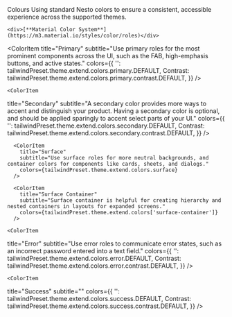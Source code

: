 
<Meta title="Colours" />

<div class="container overflow-hidden sb-unstyled rounded-3xl ">
  <div class="flex flex-col gap-4 px-32 py-16 bg-secondary">
    <span class="text-6xl text-primary font-bold">Colours</span>
    <span class="text-xl ">
      Using standard Nesto colors to ensure a consistent, accessible
      experience across the supported themes.
    </span>
  </div>

  <div class="flex flex-col gap-5 px-32 py-16 bg-surface text-surface-contrast">

    <div>[**Material Color System**](https://m3.material.io/styles/color/roles)</div>

<ColorPalette>

<ColorItem
  title="Primary"
  subtitle="Use primary roles for the most prominent components across the UI, such as the FAB, high-emphasis buttons, and active states."
  colors={{
    '': tailwindPreset.theme.extend.colors.primary.DEFAULT,
    Contrast: tailwindPreset.theme.extend.colors.primary.contrast.DEFAULT,
  }}
/>

    <ColorItem

title="Secondary"
subtitle="A secondary color provides more ways to accent and distinguish your product. Having a secondary color is optional, and should be applied sparingly to accent select parts of your UI."
colors={{
    '': tailwindPreset.theme.extend.colors.secondary.DEFAULT,
    Contrast: tailwindPreset.theme.extend.colors.secondary.contrast.DEFAULT,
  }}
/>

      <ColorItem
        title="Surface"
        subtitle="Use surface roles for more neutral backgrounds, and container colors for components like cards, sheets, and dialogs."
        colors={tailwindPreset.theme.extend.colors.surface}
      />

      <ColorItem
        title="Surface Container"
        subtitle="Surface container is helpful for creating hierarchy and nested containers in layouts for expanded screens."
        colors={tailwindPreset.theme.extend.colors['surface-container']}
      />

    <ColorItem

title="Error"
subtitle="Use error roles to communicate error states, such as an incorrect password entered into a text field."
colors={{
    '': tailwindPreset.theme.extend.colors.error.DEFAULT,
    Contrast: tailwindPreset.theme.extend.colors.error.contrast.DEFAULT,
  }}
/>

    <ColorItem

title="Success"
subtitle=""
colors={{
    '': tailwindPreset.theme.extend.colors.success.DEFAULT,
    Contrast: tailwindPreset.theme.extend.colors.success.contrast.DEFAULT,
  }}
/>

</ColorPalette>

  </div>
</div>

